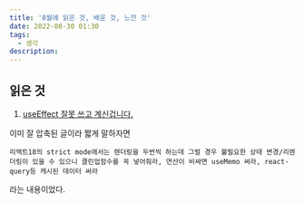 ```yaml
---
title: '8월에 읽은 것, 배운 것, 느낀 것'
date: 2022-08-30 01:30
tags:
  - 생각
description:
---
```


## 읽은 것

1. [useEffect 잘못 쓰고 계신겁니다.](https://velog.io/@jay/you-might-need-useEffect-diet)

이미 잘 압축된 글이라 짧게 말하자면

`리액트18의 strict mode에서는 렌더링을 두번씩 하는데 그럴 경우 불필요한 상태 변경/리렌더링이 있을 수 있으니 클린업함수를 꼭 넣어줘라, 연산이 비싸면 useMemo 써라, react-query등 캐시된 데이터 써라`

라는 내용이었다.

